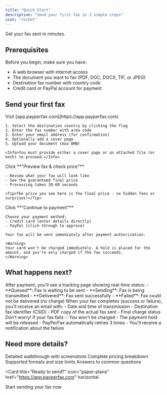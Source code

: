 ```yaml
---
title: "Quick Start"
description: "Send your first fax in 3 simple steps"
icon: "rocket"
---
```


Get your fax sent in minutes.

## Prerequisites

Before you begin, make sure you have:

- A web browser with internet access
- The document you want to fax (PDF, DOC, DOCX, TIF, or JPEG)
- Destination fax number with country code
- Credit card or PayPal account for payment

## Send your first fax

<Steps>
  <Step title="Upload your document">
    Visit [app.payperfax.com](https://app.payperfax.com)

    1. Select the destination country by clicking the flag
    2. Enter the fax number with area code
    3. Enter your email address (for confirmation)
    4. Optionally add a cover page
    5. Upload your document (max 8MB)

    <Info>You must provide either a cover page or an attached file (or both) to proceed.</Info>
  </Step>

  <Step title="Preview and confirm pricing">
    Click **"Preview fax & check price"**

    - Review what your fax will look like
    - See the guaranteed final price
    - Processing takes 30-60 seconds

    <Tip>The price you see here is the final price - no hidden fees or surprises!</Tip>
  </Step>

  <Step title="Pay and send">
    Click **"Continue to payment"**

    Choose your payment method:
    - Credit card (enter details directly)
    - PayPal (click through to approve)

    Your fax will be sent immediately after payment authorization.

    <Warning>
    Your card won't be charged immediately. A hold is placed for the amount, and you're only charged if the fax succeeds.
    </Warning>
  </Step>
</Steps>

## What happens next?

<AccordionGroup>
  <Accordion title="Track your fax" icon="chart-line">
    After payment, you'll see a tracking page showing real-time status:
    - **Queued**: Fax is waiting to be sent
    - **Sending**: Fax is being transmitted
    - **Delivered**: Fax sent successfully
    - **Failed**: Fax could not be delivered (no charge)
  </Accordion>

  <Accordion title="Receive confirmation" icon="envelope">
    When your fax completes (success or failure), you'll receive an email with:
    - Date and time of transmission
    - Destination fax identifier (CSID)
    - PDF copy of the actual fax sent
    - Final charge status
  </Accordion>

  <Accordion title="If your fax fails" icon="shield">
    Don't worry! If your fax fails:
    - You won't be charged
    - The payment hold will be released
    - PayPerFax automatically retries 3 times
    - You'll receive a notification about the failure
  </Accordion>
</AccordionGroup>

## Need more details?

<CardGroup cols={2}>
  <Card
    title="Step-by-Step Guide"
    icon="list-check"
    href="/sending-faxes/step-by-step-guide"
  >
    Detailed walkthrough with screenshots
  </Card>
  <Card
    title="View Pricing"
    icon="dollar-sign"
    href="/pricing/pricing-structure"
  >
    Complete pricing breakdown
  </Card>
  <Card
    title="File Requirements"
    icon="file"
    href="/sending-faxes/file-requirements"
  >
    Supported formats and size limits
  </Card>
  <Card
    title="FAQ"
    icon="circle-question"
    href="/faq"
  >
    Answers to common questions
  </Card>
</CardGroup>

<Card
  title="Ready to send?"
  icon="paper-plane"
  href="https://app.payperfax.com"
  horizontal
>
  Start sending your fax now
</Card>
